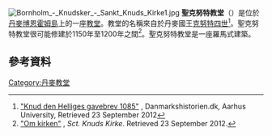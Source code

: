 [[File:Bornholm_-_Knudsker_-_Sankt_Knuds_Kirke1.jpg|thumb]]
'''聖克努特教堂'''（{{lang-da|Sankt Knuds Kirke}}）是位於[[丹麥|丹麥]][[博恩霍姆島|博恩霍姆島]]上的一座[[教堂|教堂]]。教堂的名稱來自於丹麥國王[[克努特四世|克努特四世]]<ref>[http://www.danmarkshistorien.dk/leksikon-og-kilder/vis/materiale/knud-den-helliges-gavebrev-1085/ "Knud den Helliges gavebrev 1085"] {{Wayback|url=http://www.danmarkshistorien.dk/leksikon-og-kilder/vis/materiale/knud-den-helliges-gavebrev-1085/ |date=20120723165404 }}, Danmarkshistorien.dk, Aarhus University, Retrieved 23 September 2012</ref>。聖克努特教堂很可能修建於1150年至1200年之間<ref name=SKK>[http://sct-knudskirke.dk/?page_id=3 "Om kirken"] {{Wayback|url=http://sct-knudskirke.dk/?page_id=3 |date=20131126225144 }}, ''Sct. Knuds Kirke''. {{da icon}} Retrieved 23 September 2012.</ref>。聖克努特教堂是一座羅馬式建築。
==參考資料==
{{Reflist}}
{{commons category|Sankt Knuds Kirke (Bornholm)}}
{{coord|55.106879|14.751978|display=title}}
[[Category:丹麥教堂|Category:丹麥教堂]]
{{church-stub}}